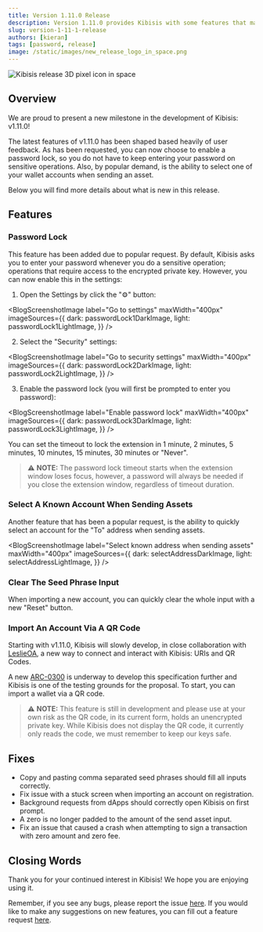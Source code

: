 ```yaml
---
title: Version 1.11.0 Release
description: Version 1.11.0 provides Kibisis with some features that may not be immediately apparent, but have been implemented due to popular demand
slug: version-1-11-1-release
authors: [kieran]
tags: [password, release]
image: /static/images/new_release_logo_in_space.png
---
```


<!-- components -->

<!-- constants -->

<!-- images -->

![Kibisis release 3D pixel icon in space](/images/new_release_logo_in_space.png)

## Overview

<!-- change just the version for new posts -->
We are proud to present a new milestone in the development of Kibisis: v1.11.0!

<!-- re-write this paragraph for all new versions -->
The latest features of v1.11.0 has been shaped based heavily of user feedback. As has been requested, you can now choose to enable a password lock, so you do not have to keep entering your password on sensitive operations. Also, by popular demand, is the ability to select one of your wallet accounts when sending an asset.

Below you will find more details about what is new in this release.

<!-- go into detail about the new versions, or omit if no new features with in the release -->
## Features

### Password Lock

This feature has been added due to popular request. By default, Kibisis asks you to enter your password whenever you do a sensitive operation; operations that require access to the encrypted private key. However, you can now enable this in the settings:

1. Open the Settings by click the "⚙️" button:

<BlogScreenshotImage
  label="Go to settings"
  maxWidth="400px"
  imageSources={{
    dark: passwordLock1DarkImage,
    light: passwordLock1LightImage,
  }}
/>

2. Select the "Security" settings:

<BlogScreenshotImage
  label="Go to security settings"
  maxWidth="400px"
  imageSources={{
    dark: passwordLock2DarkImage,
    light: passwordLock2LightImage,
  }}
/>

3. Enable the password lock (you will first be prompted to enter you password):

<BlogScreenshotImage
  label="Enable password lock"
  maxWidth="400px"
  imageSources={{
    dark: passwordLock3DarkImage,
    light: passwordLock3LightImage,
  }}
/>

You can set the timeout to lock the extension in 1 minute, 2 minutes, 5 minutes, 10 minutes, 15 minutes, 30 minutes or "Never".

> ⚠️ **NOTE:** The password lock timeout starts when the extension window loses focus, however, a password will always be needed if you close the extension window, regardless of timeout duration.

### Select A Known Account When Sending Assets

Another feature that has been a popular request, is the ability to quickly select an account for the "To" address when sending assets.

<BlogScreenshotImage
  label="Select known address when sending assets"
  maxWidth="400px"
  imageSources={{
    dark: selectAddressDarkImage,
    light: selectAddressLightImage,
  }}
/>

### Clear The Seed Phrase Input

When importing a new account, you can quickly clear the whole input with a new "Reset" button.

### Import An Account Via A QR Code

Starting with v1.11.0, Kibisis will slowly develop, in close collaboration with <a href="https://github.com/LeslieOA" rel="noreferrer" target="_blank">LeslieOA</a>, a new way to connect and interact with Kibisis: URIs and QR Codes.

A new <a href="https://github.com/LeslieOA/ARCs/tree/arc-0300" rel="noreferrer" target="_blank">ARC-0300</a> is underway to develop this specification further and Kibisis is one of the testing grounds for the proposal. To start, you can import a wallet via a QR code.

> ⚠️ **NOTE:** This feature is still in development and please use at your own risk as the QR code, in its current form, holds an unencrypted private key. While Kibisis does not display the QR code, it currently only reads the code, we must remember to keep our keys safe.

<!-- just give a bulleted list of fixes, or omit if no fixes with in the release -->
## Fixes

* Copy and pasting comma separated seed phrases should fill all inputs correctly.
* Fix issue with a stuck screen when importing an account on registration.
* Background requests from dApps should correctly open Kibisis on first prompt.
* A zero is no longer padded to the amount of the send asset input.
* Fix an issue that caused a crash when attempting to sign a transaction with zero amount and zero fee.

## Closing Words

<!-- leave this paragraph as standard sign off -->
Thank you for your continued interest in Kibisis! We hope you are enjoying using it.

Remember, if you see any bugs, please report the issue <a href={REPORT_A_BUG_LINK} rel="noreferrer" target="_blank">here</a>. If you would like to make any suggestions on new features, you can fill out a feature request <a href={SUGGEST_A_FEATURE_LINK} rel="noreferrer" target="_blank">here</a>.
